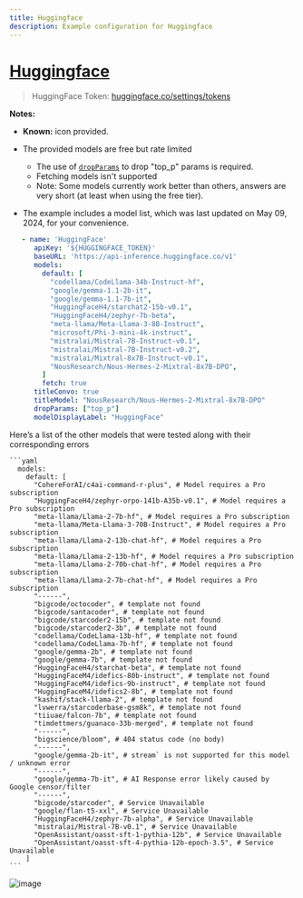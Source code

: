 ```yaml
---
title: Huggingface
description: Example configuration for Huggingface
---
```


# [Huggingface](https://huggingface.co)

> HuggingFace Token: [huggingface.co/settings/tokens](https://huggingface.co/settings/tokens)

**Notes:**

- **Known:** icon provided.

- The provided models are free but rate limited

  - The use of [`dropParams`](/docs/configuration/librechat_yaml/object_structure/custom_endpoint#dropparams) to drop "top_p" params is required.
  - Fetching models isn't supported
  - Note: Some models currently work better than others, answers are very short (at least when using the free tier).

- The example includes a model list, which was last updated on May 09, 2024, for your convenience.

```yaml
   - name: 'HuggingFace'
      apiKey: '${HUGGINGFACE_TOKEN}'
      baseURL: 'https://api-inference.huggingface.co/v1'
      models:
        default: [
          "codellama/CodeLlama-34b-Instruct-hf",
          "google/gemma-1.1-2b-it",
          "google/gemma-1.1-7b-it",
          "HuggingFaceH4/starchat2-15b-v0.1",
          "HuggingFaceH4/zephyr-7b-beta",
          "meta-llama/Meta-Llama-3-8B-Instruct",
          "microsoft/Phi-3-mini-4k-instruct",
          "mistralai/Mistral-7B-Instruct-v0.1",
          "mistralai/Mistral-7B-Instruct-v0.2",
          "mistralai/Mixtral-8x7B-Instruct-v0.1",
          "NousResearch/Nous-Hermes-2-Mixtral-8x7B-DPO",
        ]
        fetch: true
      titleConvo: true
      titleModel: "NousResearch/Nous-Hermes-2-Mixtral-8x7B-DPO"
      dropParams: ["top_p"]
      modelDisplayLabel: "HuggingFace"
```

<Callout type="warning" title="Other Model Errors" collapsible>
    Here’s a list of the other models that were tested along with their corresponding errors
    
    ```yaml
      models:
        default: [
          "CohereForAI/c4ai-command-r-plus", # Model requires a Pro subscription
          "HuggingFaceH4/zephyr-orpo-141b-A35b-v0.1", # Model requires a Pro subscription
          "meta-llama/Llama-2-7b-hf", # Model requires a Pro subscription
          "meta-llama/Meta-Llama-3-70B-Instruct", # Model requires a Pro subscription
          "meta-llama/Llama-2-13b-chat-hf", # Model requires a Pro subscription
          "meta-llama/Llama-2-13b-hf", # Model requires a Pro subscription
          "meta-llama/Llama-2-70b-chat-hf", # Model requires a Pro subscription
          "meta-llama/Llama-2-7b-chat-hf", # Model requires a Pro subscription
          "------",
          "bigcode/octocoder", # template not found
          "bigcode/santacoder", # template not found
          "bigcode/starcoder2-15b", # template not found
          "bigcode/starcoder2-3b", # template not found 
          "codellama/CodeLlama-13b-hf", # template not found
          "codellama/CodeLlama-7b-hf", # template not found
          "google/gemma-2b", # template not found
          "google/gemma-7b", # template not found
          "HuggingFaceH4/starchat-beta", # template not found
          "HuggingFaceM4/idefics-80b-instruct", # template not found
          "HuggingFaceM4/idefics-9b-instruct", # template not found
          "HuggingFaceM4/idefics2-8b", # template not found
          "kashif/stack-llama-2", # template not found
          "lvwerra/starcoderbase-gsm8k", # template not found
          "tiiuae/falcon-7b", # template not found
          "timdettmers/guanaco-33b-merged", # template not found
          "------",
          "bigscience/bloom", # 404 status code (no body)
          "------",
          "google/gemma-2b-it", # stream` is not supported for this model / unknown error
          "------",
          "google/gemma-7b-it", # AI Response error likely caused by Google censor/filter
          "------",
          "bigcode/starcoder", # Service Unavailable
          "google/flan-t5-xxl", # Service Unavailable
          "HuggingFaceH4/zephyr-7b-alpha", # Service Unavailable
          "mistralai/Mistral-7B-v0.1", # Service Unavailable
          "OpenAssistant/oasst-sft-1-pythia-12b", # Service Unavailable
          "OpenAssistant/oasst-sft-4-pythia-12b-epoch-3.5", # Service Unavailable
        ]
    ```
</Callout>

![image](https://github.com/danny-avila/MyLinks/assets/32828263/191a3735-3acb-4ba7-917d-b930a933fc67)